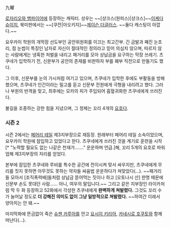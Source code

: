 九曜

[[로자리오와 뱀파이어]]에 등장하는 캐릭터. 성우는 ~~[샹크스(원피스)|샹크스]~~[[이케다 슈이치]], 북미판에서는 ~~[쿠잔|아오키지]~~[[제이슨 더글러스]]. ~~둘다 캐스팅이 아깝다.~~

요우카이 학원의 개막장 선도부인 공안위원회를 이끄는 최고간부. 긴 금발과 째진 눈초리, 점 눈썹이 특징인 남자로 자신이 절대적인 정의라고 믿어 의심치 않으며, 따르지 않는 사람에게는 냉혹한 처벌을 내리고 패거리를 모아 상납금을 요구하는 막장 쓰레기. 츠쿠네가 입학하기 전, 신문부가 공안의 존재를 비판하자 부를 폐부 직전으로 만들기도 했다.

그 이후, 신문부를 눈의 가시처럼 여기고 있으며, 츠쿠네가 입학한 후에도 부활동을 방해했으며, 츠쿠네가 인간이라는 밀고를 듣고 신문부 전원에게 극형을 내리려고 했다. 그러나 부원의 반격을 맞고, 최후에는 모카의 피가 주입되어 흡혈귀화한 츠쿠네에게 쓰러진다.

불길을 조종하는 강한 힘을 지녔으며, 그 정체는 꼬리 4개의 [[요호]]다.

=== 시즌 2 ===
시즌 2에서는 [[페어리 테일]] 제3지부장으로 재등장. 원래부터 페어리 테일 소속이었으며, 요우카이 학원에 잠입하고 있었다고 한다. 츠쿠네에게 쓰러진 것을 계기로 훈련을 시작[* "노력할 필요도 없는 나같은 천재가……." 운운하며 언급.]해, 꼬리 5개의 요호로 파워업해 제3지부장의 자리를 얻었다.

본부에 잠입한 츠쿠네와 루비를 특수한 공간에 전이시켜 맞서 싸우지만, 츠쿠네에게 무리를 짓지 못하면 아무것도 못하는 약자들 싸움법 운운하다가 쳐맞았다(…). ~~패거리들 모아서 [조직폭력배]들처럼 상납금 뜯어먹는 짓이나 하고 [오토나시 산] 한명 때문에 신문부 손도 못대던 사람…… 아니, 여우의 말입니다.~~ 그리고 같은 지부장인 라이카처럼 딱 두 화 등장하고 52화에서 각성한 츠쿠네에게 '''완벽하게 쳐발렸다.''' 그것도 꼬리 수가 늘어날 정도로 '''더 강해진 의미도 없이 그냥 일방적으로 쳐발렸다.''' ~~하여간 이래서 양아치는 안 돼.~~

마지막화에 뜬금없이 죽은 [[슈젠 카루아]]를 안고 [[요시이 키리아]], [[카네시로 호쿠토]]와 함께 떠난다(…).
